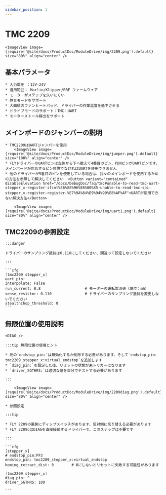 ```yaml
---
sidebar_position: 1
---
```





# TMC 2209

    <ImageView image={require('@site/docs/ProductDoc/ModuleDrive/img/2209.png').default} size="80%" align="center" />

## 基本パラメータ

    * 入力電圧 ：12V-24V
    * 適用範囲： Marlin/Klipper/RRF ファームウェア
    * モーターがステップを失いにくい
    * 静音モードをサポート
    * 大面積のファンヒートパッド、ドライバーの作業温度を低下させる
    * ドライブモードのサポート：TMC：UART
    * モーターストール検出をサポート

## メインボードのジャンパーの説明

    * TMC2209はUARTジャンパーを使用
        <ImageView image={require('@site/docs/ProductDoc/ModuleDrive/img/jumper.png').default} size="100%" align="center" />
    * FLYドライバーのUARTピンは左側から下へ数えて4番目のピン、PDNピンがUARTピンです。メインボードが対応するピン位置でなければUARTを使用できません
    * 他のドライバーが5番目のピンを使用している場合は、我々のメインボードを使用するための方法を参照して解決してください  <Button variant="contained" disableElevation href="/docs/DebugDoc/faq/tmc#unable-to-read-tmc-uart-stepper_x-register-ifcnt%E6%88%96%E8%80%85-unable-to-read-tmc-spi-stepper_x-register-register-%E7%9A%84%E9%94%99%E8%AF%AF">UARTが使用できない解決方法</Button>
        
        <ImageView image={require('@site/docs/ProductDoc/ModuleDrive/img/uart1.png').default} size="80%" align="center" />

## TMC2209の参照設定

    :::danger

    ドライバーのサンプリング抵抗は0.110にしてください、間違って設定しないでください

    :::

    ```cfg
    [tmc2209 stepper_x]
    uart_pin: 
    interpolate: False
    run_current: 0.8                    # モーターの運転電流値（単位：mA）
    sense_resistor: 0.110               # ドライバーのサンプリング抵抗を変更しないでください
    stealthchop_threshold: 0
    ```

## 無限位置の使用説明

    <DIAG />

    :::tip 無限位置の使用ヒント

    * 元の`endstop_pin:`は無効化するか削除する必要があります、そして`endstop_pin: tmc2209_stepper_x:virtual_endstop`を追加します
    * `diag_pin:`を設定した後、リミットの状態が未トリガーになります
    * `driver_SGTHRS:`は適切な値を自分でテストする必要があります

    :::

        <ImageView image={require('@site/docs/ProductDoc/ModuleDrive/img/2209diag.png').default} size="80%" align="center" />

    * 参照設定

    :::tip

    * FLY 2209の裏側にディップスイッチがあります、反対側に切り替える必要があります
    * FLY 2209CはDIAGを直接接続するドライバーで、このステップは不要です

    :::

    ```cfg
    [stepper_x]
    # endstop_pin:PF3
    endstop_pin: tmc2209_stepper_x:virtual_endstop
    homing_retract_dist: 0        # 0にしないとリセットに失敗する可能性があります

    [tmc2209 stepper_x]
    diag_pin: ^
    driver_SGTHRS: 100
    
    ```